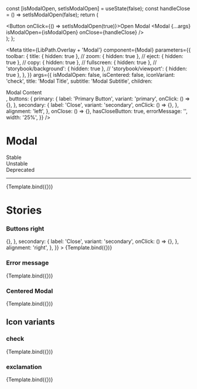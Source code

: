 
  const [isModalOpen, setIsModalOpen] = useState(false);
  const handleClose = () => setIsModalOpen(false);
  return (
    <div>
      <Button onClick={() => setIsModalOpen(true)}>Open Modal</Button>
      <Modal {...args} isModalOpen={isModalOpen} onClose={handleClose} />
    </div>
  );
};

<Meta
  title={LibPath.Overlay + 'Modal'}
  component={Modal}
  parameters={{
    toolbar: {
      title: { hidden: true },
      // zoom: { hidden: true },
      // eject: { hidden: true },
      // copy: { hidden: true },
      // fullscreen: { hidden: true },
      // 'storybook/background': { hidden: true },
      // 'storybook/viewport': { hidden: true },
    },
  }}
  args={{
    isModalOpen: false,
    isCentered: false,
    iconVariant: 'check',
    title: 'Modal Title',
    subtitle: 'Modal Subtitle',
    children: <div>Modal Content</div>,
    buttons: {
      primary: {
        label: 'Primary Button',
        variant: 'primary',
        onClick: () => {},
      },
      secondary: {
        label: 'Close',
        variant: 'secondary',
        onClick: () => {},
      },
      alignment: 'left',
    },
    onClose: () => {},
    hasCloseButton: true,
    errorMessage: '',
    width: '25%',
  }}
/>

# Modal

<div
  style={{
    borderRadius: '999999px',
    display: 'inline-block',
    padding: '2px 8px',
    fontSize: '14px',
    lineHeight: '20px',
    fontWeight: '700',
    textAlign: 'center',
    letterSpacing: '0.25px',
    backgroundColor: '#138849',
    color: '#ffffff',
    marginBottom: '16px',
    marginRight: '3px',
  }}
>
  Stable
</div>

<div
  style={{
    borderRadius: '999999px',
    display: 'inline-block',
    padding: '2px 8px',
    fontSize: '14px',
    lineHeight: '20px',
    fontWeight: '700',
    textAlign: 'center',
    letterSpacing: '0.25px',
    backgroundColor: '#D2CB3F',
    color: '#ffffff',
    marginBottom: '16px',
    marginRight: '3px',
  }}
>
  Unstable
</div>

<div
  style={{
    borderRadius: '999999px',
    display: 'inline-block',
    padding: '2px 8px',
    fontSize: '14px',
    lineHeight: '20px',
    fontWeight: '700',
    textAlign: 'center',
    letterSpacing: '0.25px',
    backgroundColor: '#D23F47',
    color: '#ffffff',
    marginBottom: '16px',
    marginRight: '3px',
  }}
>
  Deprecated
</div>

<hr />

<Preview withToolbar>
  <Story name="Modal">{Template.bind({})}</Story>
</Preview>

<Props story="Modal" />

# Stories


### Buttons right
<Canvas>
  <Story
    name="button right"
    args={{
      buttons: {
      primary: {
        label: 'Primary Button',
        variant: 'primary',
        onClick: () => {},
      },
      secondary: {
        label: 'Close',
        variant: 'secondary',
        onClick: () => {},
      },
      alignment: 'right',
    },
    }}
  >
    {Template.bind({})}
  </Story>
</Canvas>

### Error message
<Canvas>
  <Story
    name="error message"
    args={{
      errorMessage: 'This is an error message',
    }}
  >
    {Template.bind({})}
  </Story>
</Canvas>

### Centered Modal

<Canvas>
    <Story
    name="Centered Modal"
    args={{
        isCentered: true,
    }}
    >
    {Template.bind({})}
    </Story>
</Canvas>

## Icon variants
### check
<Canvas>
    <Story
    name="Check"
    args={{
        iconVariant: 'check',
    }}
    >
    {Template.bind({})}
    </Story>
</Canvas>

### exclamation
<Canvas>
    <Story
    name="Exclamation"
    args={{
        iconVariant: 'exclamation',
    }}
    >
    {Template.bind({})}
    </Story>
</Canvas>